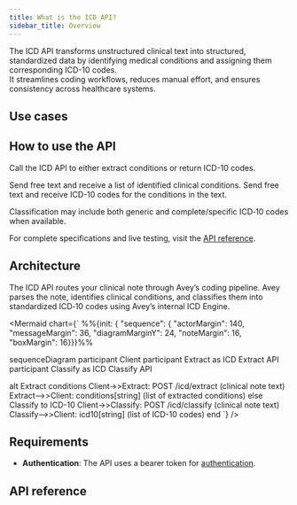 ```yaml
---
title: What is the ICD API?
sidebar_title: Overview
---
```


The ICD API transforms unstructured clinical text into structured, standardized data by identifying medical conditions and assigning them corresponding ICD-10 codes.  
It streamlines coding workflows, reduces manual effort, and ensures consistency across healthcare systems.
## Use cases
<Cards>
  <Card
    title="Automated ICD coding"
    description="Manual coding slows workflows. Instantly convert clinical text into ICD-10 codes with a single API call."
  />
  <Card
    title="Billing and claims"
    description="Claim rejections often stem from coding errors. Ensure accurate ICD coding for faster, cleaner reimbursement."
  />
  <Card
    title="Data standardization"
    description="Inconsistent diagnosis terms cause system mismatches. Standardize all records using ICD-10 codes."
  />
  <Card
    title="Decision support"
    description="Decision tools need structured data. Supply them with accurate, codified condition outputs."
  />
</Cards>



## How to use the API
Call the ICD API to either extract conditions or return ICD-10 codes.

<Cards>
  <Card title="Extract">
    Send free text and receive a list of identified clinical conditions.
  </Card>
  <Card title="Classify">
    Send free text and receive ICD-10 codes for the conditions in the text.
  </Card>
</Cards>

<Callout type="info">Classification may include both generic and complete/specific ICD‑10 codes when available.</Callout>

For complete specifications and live testing, visit the 
<a href="#api-reference" 
className="underline decoration-current hover:text-av-gray-500 hover:decoration-av-gray-500 transition-colors duration-300">API reference</a>.

## Architecture

The ICD API routes your clinical note through Avey’s coding pipeline. Avey parses the note, identifies clinical conditions, and classifies them into standardized ICD‑10 codes using Avey’s internal ICD Engine.

<Mermaid
  chart={`
  %%{init: { "sequence": { "actorMargin": 140, "messageMargin": 36, "diagramMarginY": 24, "noteMargin": 16, "boxMargin": 16}}}%%

sequenceDiagram
  participant Client
  participant Extract as ICD Extract API
  participant Classify as ICD Classify API

  alt Extract conditions
    Client->>Extract: POST /icd/extract (clinical note text)
    Extract-->>Client: conditions[string] (list of extracted conditions)
  else Classify to ICD-10
    Client->>Classify: POST /icd/classify (clinical note text)
    Classify-->>Client: icd10[string] (list of ICD-10 codes)
  end
`}
/>






## Requirements
- **Authentication**: The API uses a bearer token for 
<a href="/authentication" className="underline decoration-current hover:text-av-gray-500 hover:decoration-av-gray-500 transition-colors duration-300">authentication</a>.


## API reference

<Cards>
  <Card title="Extract" href="/icd/extract"/> 
  <Card title="Classify" href="/icd/classify"/> 
</Cards>